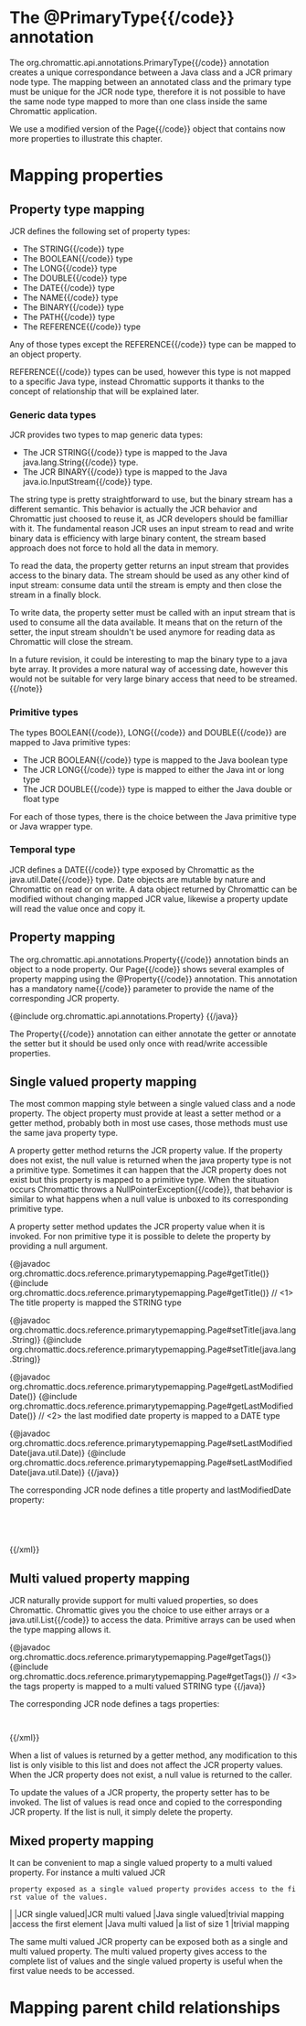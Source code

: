 = The {{code}}@PrimaryType{{/code}} annotation =

The {{code}}org.chromattic.api.annotations.PrimaryType{{/code}} annotation creates a unique correspondance between
a Java class and a JCR primary node type. The mapping between an annotated class and the primary type must be unique for
the JCR node type, therefore it is not possible to have the same node type mapped to more than one class inside the same
Chromattic application.

We use a modified version of the {{code}}Page{{/code}} object that contains now more properties to illustrate
this chapter.

= Mapping properties =

== Property type mapping ==

JCR defines the following set of property types:

* The {{code}}STRING{{/code}} type
* The {{code}}BOOLEAN{{/code}} type
* The {{code}}LONG{{/code}} type
* The {{code}}DOUBLE{{/code}} type
* The {{code}}DATE{{/code}} type
* The {{code}}NAME{{/code}} type
* The {{code}}BINARY{{/code}} type
* The {{code}}PATH{{/code}} type
* The {{code}}REFERENCE{{/code}} type

Any of those types except the {{code}}REFERENCE{{/code}} type can be mapped to an object property.

{{code}}REFERENCE{{/code}} types can be used, however this type is not mapped to a specific Java type, instead
Chromattic supports it thanks to the concept of relationship that will be explained later.

=== Generic data types ===

JCR provides two types to map generic data types:

* The JCR {{code}}STRING{{/code}} type is mapped to the Java {{code}}java.lang.String{{/code}} type.
* The JCR {{code}}BINARY{{/code}} type is mapped to the Java {{code}}java.io.InputStream{{/code}} type.

The string type is pretty straightforward to use, but the binary stream has a different semantic. This behavior
is actually the JCR behavior and Chromattic just choosed to reuse it, as JCR developers should be familliar with it.
The fundamental reason JCR uses an input stream to read and write binary data is efficiency with large binary content,
the stream based approach does not force to hold all the data in memory.

To read the data, the property getter returns an input stream that provides access to the binary data. The stream should be
used as any other kind of input stream: consume data until the stream is empty and then close the stream in a finally block.

To write data, the property setter must be called with an input stream that is used to consume all
the data available. It means that on the return of the setter, the input stream shouldn't be used anymore for reading
data as Chromattic will close the stream.

{{note}}In a future revision, it could be interesting to map the binary type to a java byte array. It provides
a more natural way of accessing date, however this would not be suitable for very large binary access that
need to be streamed.{{/note}}

=== Primitive types ===

The types {{code}}BOOLEAN{{/code}}, {{code}}LONG{{/code}} and {{code}}DOUBLE{{/code}} are mapped to Java primitive types:

* The JCR {{code}}BOOLEAN{{/code}} type is mapped to the Java boolean type
* The JCR {{code}}LONG{{/code}} type is mapped to either the Java int or long type
* The JCR {{code}}DOUBLE{{/code}} type is mapped to either the Java double or float type

For each of those types, there is the choice between the Java primitive type or Java wrapper type.

=== Temporal type ===

JCR defines a {{code}}DATE{{/code}} type exposed by Chromattic as the {{code}}java.util.Date{{/code}} type. Date
objects are mutable by nature and Chromattic on read or on write. A data object returned by Chromattic can be
modified without changing mapped JCR value, likewise a property update will read the value once and copy it.

== Property mapping ==

The {{code}}org.chromattic.api.annotations.Property{{/code}} annotation binds an object to a node property. Our
{{code}}Page{{/code}} shows several examples of property mapping using the {{code}}@Property{{/code}} annotation.
This annotation has a mandatory {{code}}name{{/code}} parameter to provide the name of the corresponding JCR
property. 

{{java}}
{@include org.chromattic.api.annotations.Property}
{{/java}}

The {{code}}Property{{/code}} annotation can either annotate the getter or annotate the setter but it should be used
only once with read/write accessible properties.

== Single valued property mapping ==

The most common mapping style between a single valued class and a node property. The object property must
provide at least a setter method or a getter method, probably both in most use cases, those methods must
use the same java property type.

A property getter method returns the JCR property value. If the property does not exist, the null value is returned
when the java property type is not a primitive type. Sometimes it can happen that the JCR property does not exist
but this property is mapped to a primitive type. When the situation occurs Chromattic throws a {{code}}NullPointerException{{/code}},
that behavior is similar to what happens when a null value is unboxed to its corresponding primitive type.

A property setter method updates the JCR property value when it is invoked. For non primitive type it is possible to
delete the property by providing a null argument.

{{java}}
{@javadoc org.chromattic.docs.reference.primarytypemapping.Page#getTitle()}
{@include org.chromattic.docs.reference.primarytypemapping.Page#getTitle()} // <1> The title property is mapped the STRING type

{@javadoc org.chromattic.docs.reference.primarytypemapping.Page#setTitle(java.lang.String)}
{@include org.chromattic.docs.reference.primarytypemapping.Page#setTitle(java.lang.String)}

{@javadoc org.chromattic.docs.reference.primarytypemapping.Page#getLastModifiedDate()}
{@include org.chromattic.docs.reference.primarytypemapping.Page#getLastModifiedDate()} // <2> the last modified date property is mapped to a DATE type

{@javadoc org.chromattic.docs.reference.primarytypemapping.Page#setLastModifiedDate(java.util.Date)}
{@include org.chromattic.docs.reference.primarytypemapping.Page#setLastModifiedDate(java.util.Date)}
{{/java}}

The corresponding JCR node defines a title property and lastModifiedDate property:

{{xml indent=2}}
<propertyDefinition name="title" requiredType="STRING" autoCreated="false" mandatory="false" onParentVersion="COPY"
protected="false" multiple="false">
  <valueConstraints />
</propertyDefinition>
<propertyDefinition name="lastmodifieddate" requiredType="DATE" autoCreated="false" mandatory="false" onParentVersion="COPY"
protected="false" multiple="false">
  <valueConstraints />
</propertyDefinition>
{{/xml}}

== Multi valued property mapping ==

JCR naturally provide support for multi valued properties, so does Chromattic. Chromattic gives you the choice
to use either arrays or a {{code}}java.util.List{{/code}} to access the data. Primitive arrays can be used when
the type mapping allows it.

{{java}}
{@javadoc org.chromattic.docs.reference.primarytypemapping.Page#getTags()}
{@include org.chromattic.docs.reference.primarytypemapping.Page#getTags()} // <3> the tags property is mapped to a multi valued STRING type
{{/java}}

The corresponding JCR node defines a tags properties:

{{xml indent=2}}
<propertyDefinition name="title" requiredType="STRING" autoCreated="false" mandatory="false" onParentVersion="COPY"
protected="false" multiple="true">
  <valueConstraints />
</propertyDefinition>
{{/xml}}

When a list of values is returned by a getter method, any modification to this list is only visible to this list and
does not affect the JCR property values. When the JCR property does not exist, a null value is returned to the caller.

To update the values of a JCR property, the property setter has to be invoked. The list of values is read once and
copied to the corresponding JCR property. If the list is null, it simply delete the property.

== Mixed property mapping ==

It can be convenient to map a single valued property to a multi valued property. For instance a multi valued JCR
 property exposed as a single valued property provides access to the first value of the values.

|                  |JCR single valued|JCR multi valued
|Java single valued|trivial mapping  |access the first element
|Java multi valued |a list of size 1 |trivial mapping

The same multi valued JCR property can be exposed both as a single and multi valued property. The multi valued property
gives access to the complete list of values and the single valued property is useful when the first value needs to be
accessed.

= Mapping parent child relationships =